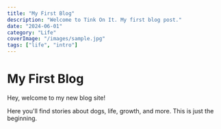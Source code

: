 ```yaml
---
title: "My First Blog"
description: "Welcome to Tink On It. My first blog post."
date: "2024-06-01"
category: "Life"
coverImage: "/images/sample.jpg"
tags: ["life", "intro"]
---
```


# My First Blog

Hey, welcome to my new blog site!

Here you'll find stories about dogs, life, growth, and more. This is just the beginning.
